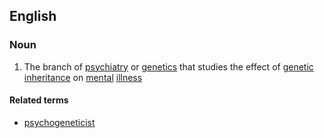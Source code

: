 ==English==

===Noun===
{{wikipedia}}
{{en-noun|-}}

#{{medicine}} The branch of [[psychiatry]] or [[genetics]] that studies the effect of [[genetic]] [[inheritance]] on [[mental]] [[illness]]

====Related terms====
*[[psychogeneticist]]